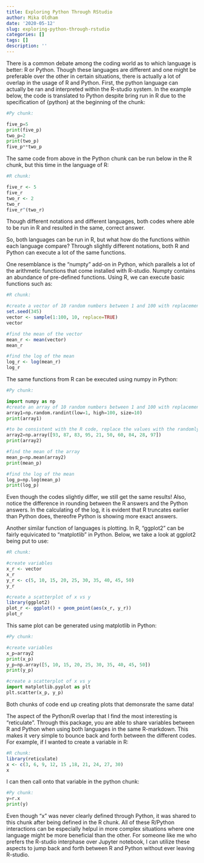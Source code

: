 ```yaml
---
title: Exploring Python Through RStudio
author: Mika Oldham
date: '2020-05-12'
slug: exploring-python-through-rstudio
categories: []
tags: []
description: ''
---
```

There is a common debate among the coding world as to which language is better: R or Python. Though these languages are different and one might be preferable over the other in certain situations, there is actually a lot of overlap in the usage of R and Python. First, the python language can actually be ran and interpreted within the R-studio system. In the example below, the code is translated to Python despite bring run in R due to the specification of {python} at the beginning of the chunk:

```python
#Py chunk:

five_p=5
print(five_p)
two_p=2
print(two_p)
five_p**two_p
```

The same code from above in the Python chunk can be run below in the R chunk, but this time in the language of R:
```R
#R chunk:

five_r <- 5
five_r
two_r <- 2
two_r
five_r^(two_r)
```
Though different notations and different languages, both codes where able to be run in R and resulted in the same, correct answer.

So, both languages can be run in R, but what how do the functions within each language compare? Through slightly different notations, both R and Python can execute a lot of the same functions.

One resemblance is the "numpty" add-on in Python, which parallels a lot of the  arithmetic functions that come installed with R-studio. Numpty contains an abundance of pre-defined functions. Using R, we can execute basic functions such as:
```R
#R chunk:

#create a vector of 10 random numbers between 1 and 100 with replacement
set.seed(345)
vector <- sample(1:100, 10, replace=TRUE)
vector

#find the mean of the vector
mean_r <- mean(vector)
mean_r

#find the log of the mean
log_r <- log(mean_r)
log_r
```

The same functions from R can be executed using numpy in Python:
```python
#Py chunk:

import numpy as np
#create an array of 10 random numbers between 1 and 100 with replacement
array1=np.random.randint(low=1, high=100, size=10)
print(array1)
```
```python
#to be consistent with the R code, replace the values with the randomly generated values from above by creating a new array
array2=np.array([93, 87, 83, 95, 21, 50, 60, 84, 28, 97])
print(array2)
```
```python
#find the mean of the array
mean_p=np.mean(array2)
print(mean_p)
```
```python
#find the log of the mean
log_p=np.log(mean_p)
print(log_p)
```
Even though the codes slightly differ, we still get the same results! Also, notice the difference in rounding between the R answers and the Python answers. In the calculating of the log, it is evident that R truncates earlier than Python does, thereofre Python is showing more exact answers. 

Another similar function of languages is plotting. In R, "ggplot2" can be fairly equivicated to "matplotlib" in Python. Below, we take a look at ggplot2 being put to use:
```R
#R chunk:

#create variables
x_r <- vector
x_r
y_r <- c(5, 10, 15, 20, 25, 30, 35, 40, 45, 50)
y_r

#create a scatterplot of x vs y
library(ggplot2)
plot_r <- ggplot() + geom_point(aes(x_r, y_r))
plot_r

```
This same plot can be generated using matplotlib in Python:
```python
#Py chunk:

#create variables
x_p=array2
print(x_p)
y_p=np.array([5, 10, 15, 20, 25, 30, 35, 40, 45, 50])
print(y_p)
```
```python
#create a scatterplot of x vs y
import matplotlib.pyplot as plt
plt.scatter(x_p, y_p)
```
Both chunks of code end up creating plots that demonsrate the same data!

The aspect of the Python/R overlap that I find the most interesting is "reticulate". Through this package, you are able to share variables between R and Python when using both languages in the same R-markdown. This makes it very simple to bounce back and forth between the different codes. For example, if I wanted to create a variable in R:
```R
#R chunk:
library(reticulate)
x <- c(3, 6, 9, 12, 15 ,18, 21, 24, 27, 30)
x
```
I can then call onto that variable in the python chunk:
```python
#Py chunk:
y=r.x
print(y)
```
Even though "x" was never clearly defined through Python, it was shared to this chunk after being defined in the R chunk. 
All of these R/Python interactions can be especially helpul in more complex situations where one language might be more beneficial than the other. For someone like me who prefers the R-studio interphase over Jupyter notebook, I can utilize these aspects to jump back and forth between R and Python without ever leaving R-studio. 